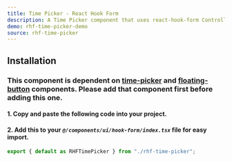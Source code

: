 ```yaml
---
title: Time Picker - React Hook Form
description: A Time Picker component that uses react-hook-form Controller.
demo: rhf-time-picker-demo
source: rhf-time-picker
---
```


## Installation
### This component is dependent on [time-picker](/docs/components/inputs/time-picker) and [floating-button](/docs/components/buttons/floating-button) components. Please add that component first before adding this one.

#### 1. Copy and paste the following code into your project.

<ComponentSource name="rhf-time-picker" filePath="@/components/ui/hook-form/rhf-time-picker.tsx"/>

#### 2. Add this to your *`@/components/ui/hook-form/index.tsx`* file for easy import.
```ts
export { default as RHFTimePicker } from "./rhf-time-picker";
```